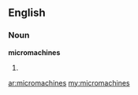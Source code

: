 ==English==

===Noun===
'''micromachines'''

# {{plural of|[[micromachine]]}}

[[ar:micromachines]]
[[my:micromachines]]